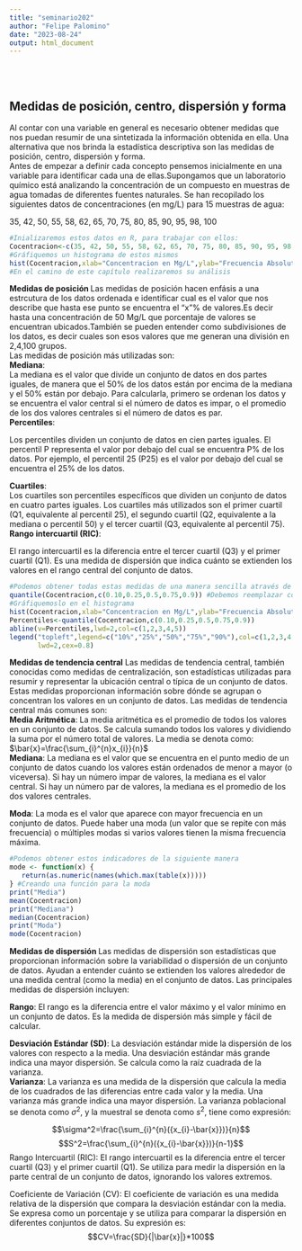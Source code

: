 ```yaml
---
title: "seminario202"
author: "Felipe Palomino"
date: "2023-08-24"
output: html_document
---
```


</br></br>

## **Medidas de posición, centro, dispersión y forma**
Al contar con una variable en general es necesario obtener medidas que nos puedan resumir de una sintetizada la información obtenida en ella. Una alternativa que nos brinda la estadística descriptiva son las medidas de posición, centro, dispersión y forma.
<div>
Antes de empezar a definir cada concepto pensemos inicialmente en una variable para identificar cada una de ellas.Supongamos que un laboratorio químico está analizando la concentración de un compuesto en muestras de agua tomadas de diferentes fuentes naturales. Se han recopilado los siguientes datos de concentraciones (en mg/L) para 15 muestras de agua:
<div>
35, 42, 50, 55, 58, 62, 65, 70, 75, 80, 85, 90, 95, 98, 100
```r
#Inializaremos estos datos en R, para trabajar con ellos:
Cocentracion<-c(35, 42, 50, 55, 58, 62, 65, 70, 75, 80, 85, 90, 95, 98, 100)
#Gráfiquemos un histograma de estos mismos
hist(Cocentracion,xlab="Concentracion en Mg/L",ylab="Frecuencia Absoluta",panel.first=grid(),col="white",border="red4",lwd=2,main="")
#En el camino de este capítulo realizaremos su análisis
```

**Medidas de posición **
Las medidas de posición hacen enfásis a una estrcutura de los datos ordenada e identificar cual es el valor que nos describe que hasta ese punto se encuentra el "x"% de valores.Es decir hasta una concentración de 50 Mg/L que porcentaje de valores se encuentran ubicados.También se pueden entender como subdivisiones de los datos, es decir cuales son esos valores que me generan una división en 2,4,100 grupos.
<div>
Las medidas de posición más utilizadas son:
<div>
**Mediana**:
<div>
La mediana es el valor que divide un conjunto de datos en dos partes iguales, de manera que el 50% de los datos están por encima de la mediana y el 50% están por debajo. Para calcularla, primero se ordenan los datos y se encuentra el valor central si el número de datos es impar, o el promedio de los dos valores centrales si el número de datos es par.
<div>
**Percentiles**:
<div>

Los percentiles dividen un conjunto de datos en cien partes iguales. El percentil P representa el valor por debajo del cual se encuentra P% de los datos. Por ejemplo, el percentil 25 (P25) es el valor por debajo del cual se encuentra el 25% de los datos.

**Cuartiles**:
<div>
Los cuartiles son percentiles específicos que dividen un conjunto de datos en cuatro partes iguales. Los cuartiles más utilizados son el primer cuartil (Q1, equivalente al percentil 25), el segundo cuartil (Q2, equivalente a la mediana o percentil 50) y el tercer cuartil (Q3, equivalente al percentil 75).
**Rango intercuartil (RIC)**:
<div>
El rango intercuartil es la diferencia entre el tercer cuartil (Q3) y el primer cuartil (Q1). Es una medida de dispersión que indica cuánto se extienden los valores en el rango central del conjunto de datos.
```r
#Podemos obtener todas estas medidas de una manera sencilla através de las siguientes funciones
quantile(Cocentracion,c(0.10,0.25,0.5,0.75,0.9)) #Debemos reemplazar como argumento inicial nuestro vector con valores, seguido de los percentiles de interés. En este caso obtenemos el percentil 10, o primer decil, primer cuartil, mediana, tercer cuartil y percentil 90% respectivamente
#Gráfiquemoslo en el histograma
hist(Cocentracion,xlab="Concentracion en Mg/L",ylab="Frecuencia Absoluta",panel.first=grid(),col="purple4",lwd=2,main="",ylim=c(0,5))
Percentiles<-quantile(Cocentracion,c(0.10,0.25,0.5,0.75,0.9))
abline(v=Percentiles,lwd=2,col=c(1,2,3,4,5))
legend("topleft",legend=c("10%","25%","50%","75%","90%"),col=c(1,2,3,4,5),
       lwd=2,cex=0.8)

```

<div>
**Medidas de tendencia central**
Las medidas de tendencia central, también conocidas como medidas de centralización, son estadísticas utilizadas para resumir y representar la ubicación central o típica de un conjunto de datos. Estas medidas proporcionan información sobre dónde se agrupan o concentran los valores en un conjunto de datos. Las medidas de tendencia central más comunes son:
<div>
**Media Aritmética**: La media aritmética es el promedio de todos los valores en un conjunto de datos. Se calcula sumando todos los valores y dividiendo la suma por el número total de valores. La media se denota como:
<div>
$\bar{x}=\frac{\sum_{i}^{n}x_{i}}{n}$
<div>
**Mediana**: La mediana es el valor que se encuentra en el punto medio de un conjunto de datos cuando los valores están ordenados de menor a mayor (o viceversa). Si hay un número impar de valores, la mediana es el valor central. Si hay un número par de valores, la mediana es el promedio de los dos valores centrales.
<div>
**Moda**: La moda es el valor que aparece con mayor frecuencia en un conjunto de datos. Puede haber una moda (un valor que se repite con más frecuencia) o múltiples modas si varios valores tienen la misma frecuencia máxima.
```r
#Podemos obtener estos indicadores de la siguiente manera 
mode <- function(x) {
   return(as.numeric(names(which.max(table(x)))))
} #Creando una función para la moda
print("Media")
mean(Cocentracion)
print("Mediana")
median(Cocentracion)
print("Moda")
mode(Cocentracion)

```
**Medidas de dispersión **
Las medidas de dispersión son estadísticas que proporcionan información sobre la variabilidad o dispersión de un conjunto de datos. Ayudan a entender cuánto se extienden los valores alrededor de una medida central (como la media) en el conjunto de datos. Las principales medidas de dispersión incluyen:
<div>
**Rango**: El rango es la diferencia entre el valor máximo y el valor mínimo en un conjunto de datos. Es la medida de dispersión más simple y fácil de calcular.

**Desviación Estándar (SD)**: La desviación estándar mide la dispersión de los valores con respecto a la media. Una desviación estándar más grande indica una mayor dispersión. Se calcula como la raíz cuadrada de la varianza.
<div>
**Varianza**: La varianza es una medida de la dispersión que calcula la media de los cuadrados de las diferencias entre cada valor y la media. Una varianza más grande indica una mayor dispersión. La varianza poblacional se denota como $\sigma^2$, y la muestral se denota como $s^2$, tiene como expresión:
<div>

$$\sigma^2=\frac{\sum_{i}^{n}({x_{i}-\bar{x}})}{n}$$
$$S^2=\frac{\sum_{i}^{n}({x_{i}-\bar{x}})}{n-1}$$
Rango Intercuartil (RIC): El rango intercuartil es la diferencia entre el tercer cuartil (Q3) y el primer cuartil (Q1). Se utiliza para medir la dispersión en la parte central de un conjunto de datos, ignorando los valores extremos.

Coeficiente de Variación (CV): El coeficiente de variación es una medida relativa de la dispersión que compara la desviación estándar con la media. Se expresa como un porcentaje y se utiliza para comparar la dispersión en diferentes conjuntos de datos. Su expresión es:
$$CV=\frac{SD}{|\bar{x}|}*100$$

